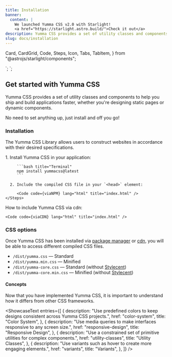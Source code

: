 ```yaml
---
title: Installation
banner:
  content: |
    We launched Yumma CSS v2.0 with Starlight!
    <a href="https://starlight.astro.build/">Check it out</a>
description: Yumma CSS provides a set of utility classes and components to help you ship and build applications faster, whether you're designing static pages or dynamic components.
slug: docs/installation
---
```


  Card,
  CardGrid,
  Code,
  Steps,
  Icon,
  Tabs,
  TabItem,
} from "@astrojs/starlight/components";


<link rel="stylesheet" href="/dist/yumma-core.min.css">`;

<link href="https://cdn.jsdelivr.net/gh/yumma-lib/yumma-css@latest/dist/yumma.min.css" rel="stylesheet" crossorigin="anonymous">`;


## Get started with Yumma CSS

Yumma CSS provides a set of utility classes and components to help you ship and build applications faster, whether you're designing static pages or dynamic components.

No need to set anything up, just install and off you go!

### Installation

The Yumma CSS Library allows users to construct websites in accordance with their desired specifications.

<Tabs>
  <TabItem label="Package Manager" icon="seti:npm">
    <Steps>
      1. Install Yumma CSS in your application:

         ```bash title="Terminal"
         npm install yummacss@latest
         ```

      2. Include the compiled CSS file in your `<head>` element:

         <Code code={viaNPM} lang="html" title="index.html" />
    </Steps>

  </TabItem>

  <TabItem label="Framework Guides" icon="open-book">
    <ShowcaseImage
      entries={[
        {
          thumbnail: import('/src/assets/images/angular.png'),
          description: 'A scalable web app framework.',
          href: 'integrations/angular',
          title: 'Angular'
        },
        {
          thumbnail: import('/src/assets/images/dotnet.png'),
          description: 'Dynamic server-side web apps.',
          href: 'integrations/dotnet',
          title: 'ASP.NET'
        },
        {
          thumbnail: import('/src/assets/images/astro.png'),
          description: 'Modern static site builder.',
          href: 'integrations/astro',
          title: 'Astro'
        },
        {
          thumbnail: import('/src/assets/images/nextjs.png'),
          description: 'An advanced React framework.',
          href: 'integrations/nextjs',
          title: 'Next.js'
        },
        {
          thumbnail: import('/src/assets/images/react.png'),
          description: 'Library for interactive UIs.',
          href: 'integrations/react',
          title: 'React'
        },
        {
          thumbnail: import('/src/assets/images/svelte.png'),
          description: 'Framework compiling into JS.',
          href: 'integrations/svelte',
          title: 'Svelte'
        },
        {
          thumbnail: import('/src/assets/images/vite.png'),
          description: 'Fast build tool for web apps.',
          href: 'integrations/vite',
          title: 'Vite'
        },
        {
          thumbnail: import('/src/assets/images/vue.png'),
          description: 'Progressive JavaScript framework.',
          href: 'integrations/vue',
          title: 'Vue'
        }
      ]}
    />
  </TabItem>

  <TabItem label="Play CDN" icon="seti:html">
    How to include Yumma CSS via cdn:

    <Code code={viaCDN} lang="html" title="index.html" />

  </TabItem>
</Tabs>

### CSS options

Once Yumma CSS has been installed via [package manager](https://www.npmjs.com/package/yummacss) or [cdn](https://www.jsdelivr.com/package/npm/yummacss), you will be able to access different compiled CSS files.

- `/dist/yumma.css` — Standard
- `/dist/yumma.min.css` — Minified
- `/dist/yumma-core.css` — Standard (without [Stylecent](docs/stylecent))
- `/dist/yumma-core.min.css` — Minified (without [Stylecent](docs/stylecent))

#### Concepts

Now that you have implemented Yumma CSS, it is important to understand how it differs from other CSS frameworks.

<ShowcaseText
  entries={[
    {
      description:
        "Use predefined colors to keep designs consistent across Yumma CSS projects.",
      href: "color-system",
      title: "Color System",
    },
    {
      description:
        "Use media queries to make interfaces responsive to any screen size.",
      href: "responsive-design",
      title: "Responsive Design",
    },
    {
      description:
        "Use a constrained set of primitive utilities for complex components.",
      href: "utility-classes",
      title: "Utility Classes",
    },
    {
      description:
        "Use variants such as hover to create more engaging elements.",
      href: "variants",
      title: "Variants",
    },
  ]}
/>
